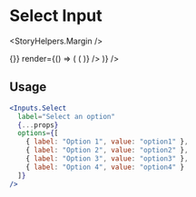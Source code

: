 
<Meta title="Components|Inputs|Select" />

# Select Input

<StoryHelpers.Margin />

<Story name="Select">
  <div className="mb-3">
    <Form
      initialValues={{ select: "option1" }}
      onSubmit={() => {}}
      render={() => (
        <Field
          name="select"
          render={props => (
            <Inputs.Select
              label="Select an option"
              {...props}
              options={[
                { label: "Option 1", value: "option1" },
                { label: "Option 2", value: "option2" },
                { label: "Option 3", value: "option3" },
                { label: "Option 4", value: "option4" }
              ]}
            />
          )}
        />
      )}
    />
  </div>
</Story>

## Usage

```jsx
<Inputs.Select
  label="Select an option"
  {...props}
  options={[
    { label: "Option 1", value: "option1" },
    { label: "Option 2", value: "option2" },
    { label: "Option 3", value: "option3" },
    { label: "Option 4", value: "option4" }
  ]}
/>
```

<Props of={Inputs.Select} />
